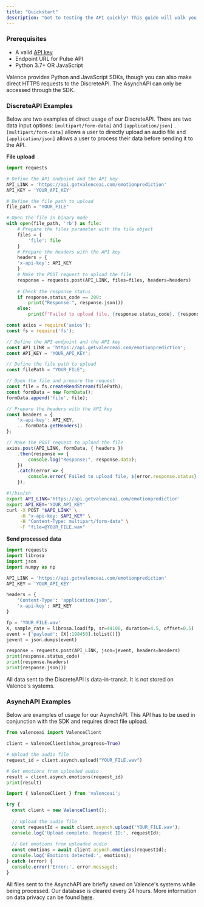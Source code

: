 ```yaml
---
title: "Quickstart"
description: "Get to testing the API quickly! This guide will walk you through direct usage of our DiscreteAPI for real-time emotion analysis and our AsynchAPI for emotion analysis of pre-recorded files."
---
```


### Prerequisites

- A valid [API key](https://calendly.com/chloe-duckworth/demo)
- Endpoint URL for Pulse API
- Python 3.7\+ OR JavaScript

Valence provides Python and JavaScript SDKs, though you can also make direct HTTPS requests to the DiscreteAPI. The AsynchAPI can only be accessed through the SDK.

### DiscreteAPI Examples

Below are two examples of direct usage of our DiscreteAPI. There are two data input options: `[multipart/form-data]` and `[application/json]` . `[multipart/form-data]` allows a user to directly upload an audio file and `[application/json]` allows a user to process their data before sending it to the API.

**File upload**

<CodeGroup>

```python Python [expandable]
import requests

# Define the API endpoint and the API key
API_LINK = 'https://api.getvalenceai.com/emotionprediction'
API_KEY = 'YOUR_API_KEY'

# Define the file path to upload
file_path = "YOUR_FILE"

# Open the file in binary mode
with open(file_path, 'rb') as file:
    # Prepare the files parameter with the file object
    files = {
		'file': file
	}
    # Prepare the headers with the API key
    headers = {
	'x-api-key': API_KEY
	}
    # Make the POST request to upload the file
    response = requests.post(API_LINK, files=files, headers=headers)
    
    # Check the response status
    if response.status_code == 200:
        print("Response:", response.json())
    else:
        print(f"Failed to upload file, {response.status_code}, {response.text}")
```


```javascript JavaScript [expandable]
const axios = require('axios');
const fs = require('fs');

// Define the API endpoint and the API key
const API_LINK = 'https://api.getvalenceai.com/emotionprediction';
const API_KEY = 'YOUR_API_KEY';

// Define the file path to upload
const filePath = "YOUR_FILE";

// Open the file and prepare the request
const file = fs.createReadStream(filePath);
const formData = new FormData();
formData.append('file', file);

// Prepare the headers with the API key
const headers = {
    'x-api-key': API_KEY,
    ...formData.getHeaders()
};

// Make the POST request to upload the file
axios.post(API_LINK, formData, { headers })
    .then(response => {
        console.log("Response:", response.data);
    })
    .catch(error => {
        console.error(`Failed to upload file, ${error.response.status}, ${error.response.data}`);
    });
```


```bash cURL
#!/bin/sh
export API_LINK='https://api.getvalenceai.com/emotionprediction'
export API_KEY='YOUR_API_KEY'
curl -X POST "$API_LINK" \
     -H "x-api-key: $API_KEY" \
     -H "Content-Type: multipart/form-data" \
     -F "file=@YOUR_FILE.wav"
```

</CodeGroup>

**Send processed data**

```python [expandable]
import requests
import librosa
import json
import numpy as np

API_LINK = 'https://api.getvalenceai.com/emotionprediction'
API_KEY = 'YOUR_API_KEY'

headers = {
    'Content-Type': 'application/json',
    'x-api-key': API_KEY
}

fp = 'YOUR_FILE.wav'
X, sample_rate = librosa.load(fp, sr=44100, duration=4.5, offset=0.5)
event = {'payload': [X[:198450].tolist()]}
jevent = json.dumps(event)

response = requests.post(API_LINK, json=jevent, headers=headers)
print(response.status_code)
print(response.headers)
print(response.json())
```

All data sent to the DiscreteAPI is data-in-transit. It is not stored on Valence's systems.

### AsynchAPI Examples

Below are examples of usage for our AsynchAPI. This API has to be used in conjunction with the SDK and requires direct file upload.

<CodeGroup>

```python Python SDK
from valenceai import ValenceClient

client = ValenceClient(show_progress=True)

# Upload the audio file
request_id = client.asynch.upload("YOUR_FILE.wav")

# Get emotions from uploaded audio
result = client.asynch.emotions(request_id)
print(result)
```


```javascript JavaScript SDK [expandable]
import { ValenceClient } from 'valenceai';

try {
  const client = new ValenceClient();
  
  // Upload the audio file
  const requestId = await client.asynch.upload('YOUR_FILE.wav');
  console.log('Upload complete. Request ID:', requestId);
  
  // Get emotions from uploaded audio
  const emotions = await client.asynch.emotions(requestId);
  console.log('Emotions detected:', emotions);
} catch (error) {
  console.error('Error:', error.message);
}
```

</CodeGroup>

All files sent to the AsynchAPI are briefly saved on Valence's systems while being processed. Our database is cleared every 24 hours. More information on data privacy can be found [here](https://www.getvalenceai.com/dpa).